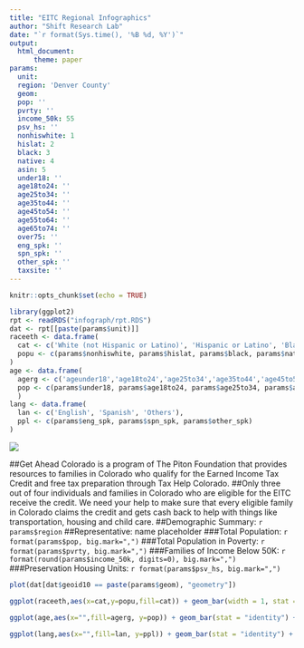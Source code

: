 ---
title: "EITC Regional Infographics"
author: "Shift Research Lab"
date: "`r format(Sys.time(), '%B %d, %Y')`"
output:
  html_document:
      theme: paper
params:
  unit: 
  region: 'Denver County'
  geom: 
  pop: ''
  pvrty: ''
  income_50k: 55
  psv_hs: ''
  nonhiswhite: 1
  hislat: 2
  black: 3
  native: 4
  asin: 5
  under18: ''
  age18to24: ''
  age25to34: ''
  age35to44: ''
  age45to54: ''
  age55to64: ''
  age65to74: ''
  over75: ''
  eng_spk: ''
  spn_spk: ''
  other_spk: ''
  taxsite: ''
---

```{r setup, include=FALSE}
knitr::opts_chunk$set(echo = TRUE)
```

```{r dependency, include=FALSE, results='hide', message=FALSE, warning=FALSE}
library(ggplot2)
rpt <- readRDS("infograph/rpt.RDS")
dat <- rpt[[paste(params$unit)]]
raceeth <- data.frame(
  cat <- c('White (not Hispanic or Latino)', 'Hispanic or Latino', 'Black or African American', 'AMERICAN INDIAN AND ALASKA NATIVE', 'Asian and Pacific Islander'),
  popu <- c(params$nonhiswhite, params$hislat, params$black, params$native, params$asin)
)
age <- data.frame(
  agerg <- c('ageunder18','age18to24','age25to34','age35to44','age45to54','age55to64','age65to74','ageover75'),
  pop <- c(params$under18, params$age18to24, params$age25to34, params$age35to44, params$age45to54, params$age55to64, params$age65to74, params$over75)
  )
lang <- data.frame(
  lan <- c('English', 'Spanish', 'Others'),
  ppl <- c(params$eng_spk, params$spn_spk, params$other_spk)
)
```

![](infograph/logo.png)

##Get Ahead Colorado is a program of The Piton Foundation that provides resources to families in Colorado who qualify for the Earned Income Tax Credit and free tax preparation through Tax Help Colorado.
##Only three out of four individuals and families in Colorado who are eligible for the EITC receive the credit. We need your help to make sure that every eligible family in Colorado claims the credit and gets cash back to help with things like transportation, housing and child care. 
##Demographic Summary: `r params$region`
##Representative: name placeholder
###Total Population: `r format(params$pop, big.mark=",")`
###Total Population in Poverty: `r format(params$pvrty, big.mark=",")`
###Families of Income Below 50K: `r format(round(params$income_50k, digits=0), big.mark=",")`
###Preservation Housing Units: `r format(params$psv_hs, big.mark=",")`
```{r geom, echo=FALSE}
plot(dat[dat$geoid10 == paste(params$geom), "geometry"])
```
<div class = "fluid-row">
  <div class = "col-md-4">
```{r race_ethnicity, echo=FALSE}
ggplot(raceeth,aes(x=cat,y=popu,fill=cat)) + geom_bar(width = 1, stat = "identity")
```
  </div>
  <div class = "col-md-4">
```{r age, echo=FALSE}
ggplot(age,aes(x="",fill=agerg, y=pop)) + geom_bar(stat = "identity") + coord_polar("y")
```
  </div>
  <div class = "col-md-4">
```{r language, echo=FALSE}
ggplot(lang,aes(x="",fill=lan, y=ppl)) + geom_bar(stat = "identity") + coord_polar("y")
```
  </div>
</div>


